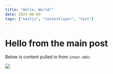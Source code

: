 ```yaml
---
title: "Hello, World!"
date: 2025-08-09
tags: ["nextjs", "contentlayer", "test"]
---
```



# Hello from the main post

Below is content pulled in from `inner.mdx`:

<Inner />


<GithubCard
  owner="yanncotineau"
  repo="blog-cms"
  description="Tiny starter that uses Next + Contentlayer + MDX. This description will be clamped to two lines and show an ellipsis if it gets too long."
/>

<img src={test} />